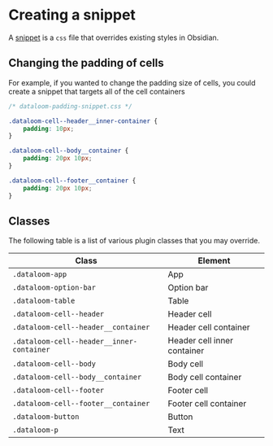 # Creating a snippet

A [snippet](https://help.obsidian.md/Extending+Obsidian/CSS+snippets) is a `css` file that overrides existing styles in Obsidian.

## Changing the padding of cells

For example, if you wanted to change the padding size of cells, you could create a snippet that targets all of the cell containers

```css
/* dataloom-padding-snippet.css */

.dataloom-cell--header__inner-container {
	padding: 10px;
}

.dataloom-cell--body__container {
	padding: 20px 10px;
}

.dataloom-cell--footer__container {
	padding: 20px 10px;
}
```

## Classes

The following table is a list of various plugin classes that you may override.

| Class                                     | Element                     |
| ----------------------------------------- | --------------------------- |
| `.dataloom-app`                           | App                         |
| `.dataloom-option-bar`                    | Option bar                  |
| `.dataloom-table`                         | Table                       |
| `.dataloom-cell--header`                  | Header cell                 |
| `.dataloom-cell--header__container`       | Header cell container       |
| `.dataloom-cell--header__inner-container` | Header cell inner container |
| `.dataloom-cell--body`                    | Body cell                   |
| `.dataloom-cell--body__container`         | Body cell container         |
| `.dataloom-cell--footer`                  | Footer cell                 |
| `.dataloom-cell--footer__container`       | Footer cell container       |
| `.dataloom-button`                        | Button                      |
| `.dataloom-p`                             | Text                        |
